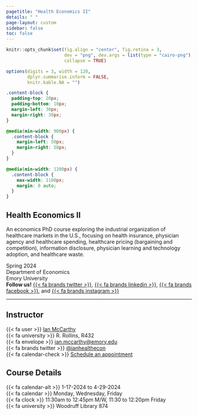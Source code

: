 ```yaml
---
pagetitle: "Health Economics II"
details: " "
page-layout: custom
sidebar: false
toc: false
---
```


```r
knitr::opts_chunk$set(fig.align = "center", fig.retina = 3,
                      dev = "png", dev.args = list(type = "cairo-png"),
                      collapse = TRUE)

options(digits = 3, width = 120,
        dplyr.summarise.inform = FALSE,
        knitr.kable.NA = "")
```

```css
.content-block {
  padding-top: 20px;
  padding-bottom: 10px;
  margin-left: 30px;
  margin-right: 30px;
}

@media(min-width: 900px) {
  .content-block {
    margin-left: 50px;
    margin-right: 50px;
  }
}

@media(min-width: 1200px) {
  .content-block {
    max-width: 1100px;
    margin: 0 auto;
  }
}

```

::: {.content-block}

# Health Economics II

::: {.text-secondary .fs-4}

An economics PhD course exploring the industrial organization of healthcare markets in the U.S., focusing on health insurance, physician agency and healthcare spending, healthcare pricing (bargaining and competition), information disclosure, physician learning and technology adoption, and healthcare waste.

Spring 2024<br>
Department of Economics<br>
Emory University<br>
**Follow us!** [{{< fa brands twitter >}}](https://twitter.com/emoryeconomics), [{{< fa brands linkedin >}}](https://www.linkedin.com/company/emory-university-department-of-economics), [{{< fa brands facebook >}}](https://www.facebook.com/EmoryEcon/), and [{{< fa brands instagram >}}](https://www.instagram.com/econemory/)


:::


---

::: {.grid}

::: {.g-col-6}


## Instructor

{{< fa user >}} [Ian McCarthy](https://www.ianmccarthyecon.com)<br>
{{< fa university >}} R. Rollins, R432<br>
{{< fa envelope >}} [ian.mccarthy@emory.edu](mailto:ian.mccarthy@emory.edu)<br>
{{< fa brands twitter >}} [\@ianhealthecon](https://twitter.com/ianhealthecon)<br>
{{< fa calendar-check >}} [Schedule an appointment](https://mccarthy-meetings.youcanbook.me/)

:::

::: {.g-col-6}


## Course Details

{{< fa calendar-alt >}} 1-17-2024 to 4-29-2024<br>
{{< fa calendar >}} Monday, Wednesday, Friday<br>
{{< fa clock >}} 11:30am to 12:45pm M/W, 11:30 to 12:20pm Friday<br>
{{< fa university >}} Woodruff Library 874

:::

:::

:::
